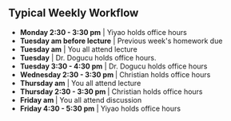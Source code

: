 ## Typical Weekly Workflow


```{=html}


<!--timeline from https://bootsnipp.com/snippets/xrKXW-->

<div class="container mt-5 mb-5">
  <div class="row">
    <div class="col-md-6 offset-md-3">
    	<ul class="timeline">
    	  <li> <b>Monday 2:30 - 3:30 pm</b> | Yiyao holds office hours </li>
    	  <li> <b>Tuesday am before lecture</b> | Previous week's homework due </li>
    	  <li> <b>Tuesday am</b> | You all attend lecture </li>
    	  <li> <b>Tuesday</b> | Dr. Dogucu holds office hours. </li>
    	  <li> <b>Tuesday 3:30 - 4:30 pm</b> | Dr. Dogucu holds office hours </li>
    	  <li> <b>Wednesday 2:30 - 3:30 pm   </b> | Christian holds office hours</li>
    	  <li> <b>Thursday am</b> | You all attend lecture </li>
    	  <li> <b>Thursday 2:30 - 3:30 pm   </b> | Christian holds office hours</li>
    	  <li> <b>Friday am </b> | You all attend discussion </li>
    	  <li> <b>Friday 4:30 - 5:30 pm</b> | Yiyao holds office hours </li>
    		
    	</ul>
    </div>
  </div>
</div>

```
